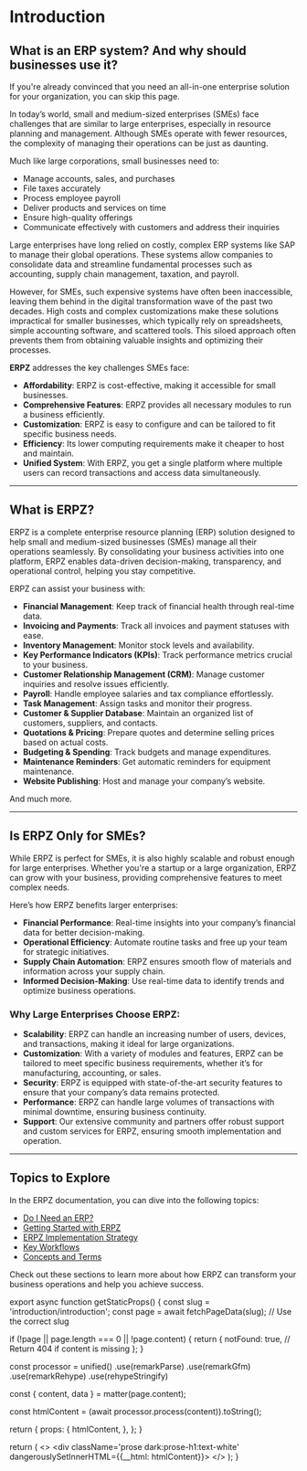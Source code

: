 
# Introduction

## What is an ERP system? And why should businesses use it?

If you're already convinced that you need an all-in-one enterprise solution for your organization, you can skip this page.

In today’s world, small and medium-sized enterprises (SMEs) face challenges that are similar to large enterprises, especially in resource planning and management. Although SMEs operate with fewer resources, the complexity of managing their operations can be just as daunting.

Much like large corporations, small businesses need to:

- Manage accounts, sales, and purchases
- File taxes accurately
- Process employee payroll
- Deliver products and services on time
- Ensure high-quality offerings
- Communicate effectively with customers and address their inquiries

Large enterprises have long relied on costly, complex ERP systems like SAP to manage their global operations. These systems allow companies to consolidate data and streamline fundamental processes such as accounting, supply chain management, taxation, and payroll.

However, for SMEs, such expensive systems have often been inaccessible, leaving them behind in the digital transformation wave of the past two decades. High costs and complex customizations make these solutions impractical for smaller businesses, which typically rely on spreadsheets, simple accounting software, and scattered tools. This siloed approach often prevents them from obtaining valuable insights and optimizing their processes.

**ERPZ** addresses the key challenges SMEs face:

- **Affordability**: ERPZ is cost-effective, making it accessible for small businesses.
- **Comprehensive Features**: ERPZ provides all necessary modules to run a business efficiently.
- **Customization**: ERPZ is easy to configure and can be tailored to fit specific business needs.
- **Efficiency**: Its lower computing requirements make it cheaper to host and maintain.
- **Unified System**: With ERPZ, you get a single platform where multiple users can record transactions and access data simultaneously.

---

## What is ERPZ?

ERPZ is a complete enterprise resource planning (ERP) solution designed to help small and medium-sized businesses (SMEs) manage all their operations seamlessly. By consolidating your business activities into one platform, ERPZ enables data-driven decision-making, transparency, and operational control, helping you stay competitive.

ERPZ can assist your business with:

- **Financial Management**: Keep track of financial health through real-time data.
- **Invoicing and Payments**: Track all invoices and payment statuses with ease.
- **Inventory Management**: Monitor stock levels and availability.
- **Key Performance Indicators (KPIs)**: Track performance metrics crucial to your business.
- **Customer Relationship Management (CRM)**: Manage customer inquiries and resolve issues efficiently.
- **Payroll**: Handle employee salaries and tax compliance effortlessly.
- **Task Management**: Assign tasks and monitor their progress.
- **Customer & Supplier Database**: Maintain an organized list of customers, suppliers, and contacts.
- **Quotations & Pricing**: Prepare quotes and determine selling prices based on actual costs.
- **Budgeting & Spending**: Track budgets and manage expenditures.
- **Maintenance Reminders**: Get automatic reminders for equipment maintenance.
- **Website Publishing**: Host and manage your company’s website.

And much more.

---

## Is ERPZ Only for SMEs?

While ERPZ is perfect for SMEs, it is also highly scalable and robust enough for large enterprises. Whether you're a startup or a large organization, ERPZ can grow with your business, providing comprehensive features to meet complex needs.

Here’s how ERPZ benefits larger enterprises:

- **Financial Performance**: Real-time insights into your company’s financial data for better decision-making.
- **Operational Efficiency**: Automate routine tasks and free up your team for strategic initiatives.
- **Supply Chain Automation**: ERPZ ensures smooth flow of materials and information across your supply chain.
- **Informed Decision-Making**: Use real-time data to identify trends and optimize business operations.

### Why Large Enterprises Choose ERPZ:

- **Scalability**: ERPZ can handle an increasing number of users, devices, and transactions, making it ideal for large organizations.
- **Customization**: With a variety of modules and features, ERPZ can be tailored to meet specific business requirements, whether it’s for manufacturing, accounting, or sales.
- **Security**: ERPZ is equipped with state-of-the-art security features to ensure that your company’s data remains protected.
- **Performance**: ERPZ can handle large volumes of transactions with minimal downtime, ensuring business continuity.
- **Support**: Our extensive community and partners offer robust support and custom services for ERPZ, ensuring smooth implementation and operation.

---

## Topics to Explore

In the ERPZ documentation, you can dive into the following topics:

- [Do I Need an ERP?](#)
- [Getting Started with ERPZ](#)
- [ERPZ Implementation Strategy](#)
- [Key Workflows](#)
- [Concepts and Terms](#)

Check out these sections to learn more about how ERPZ can transform your business operations and help you achieve success.




<Pagination
  pages={pages}
/>


export async function getStaticProps() {
  const slug = 'introduction/introduction';
  const page = await fetchPageData(slug); // Use the correct slug

  if (!page || page.length === 0 || !page.content) {
    return {
      notFound: true, // Return 404 if content is missing
    };
  }

  const processor = unified()
                          .use(remarkParse)
                          .use(remarkGfm)
                          .use(remarkRehype)
                          .use(rehypeStringify)

  const { content, data } = matter(page.content);

const htmlContent = (await processor.process(content)).toString();



  return {
    props: {
      htmlContent,
    },
  };
}


  return (
    <>
      <div className='prose dark:prose-h1:text-white' dangerouslySetInnerHTML={{__html: htmlContent}}></div>
      <Pagination
        pages={pages}
      />
    </>
  );
}  
